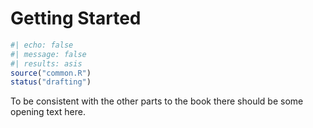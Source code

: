 # Getting Started {#sec-start}

```r
#| echo: false
#| message: false
#| results: asis
source("common.R")
status("drafting")
```

To be consistent with the other parts to the book there should be some opening text here.
